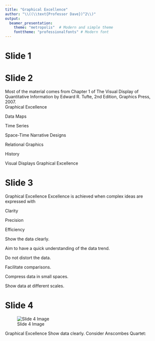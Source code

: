 ```yaml
---
title: "Graphical Excellence"
author: "\\((\\text{Professor Dave})^2\\)"
output: 
  beamer_presentation:
    theme: "metropolis"  # Modern and simple theme
    fonttheme: "professionalfonts" # Modern font
---
```


# Slide 1

# Slide 2

Most of the material comes from Chapter  1 of The Visual Display of Quantitative Information by Edward R. Tufte, 2nd Edition, Graphics Press, 2007.   
Graphical Excellence

Data Maps

Time Series

Space-Time Narrative Designs

Relational Graphics

History

Visual Displays  Graphical Excellence

# Slide 3

Graphical Excellence
Excellence is achieved when complex ideas are expressed with


Clarity



Precision



Efficiency













Show the data clearly.

Aim to have a quick understanding of the data trend.

Do not distort the data.

Facilitate comparisons.

Compress data in small spaces.

Show data at different scales.



















# Slide 4

![Slide 4 Image](excellence_figs/fig_1.png)

Graphical Excellence
Show data clearly.
Consider Anscombes Quartet:















<!-- # Slide 5 -->

<!-- ![Slide 5 Image](excellence_figs/fig_2.png) -->

<!-- Graphical Excellence -->
<!-- Simple statistics fail to exhibit the data trend: -->















<!-- # Slide 6 -->

<!-- ![Slide 6 Image](excellence_figs/fig_3.png) -->

<!-- Graphical Excellence -->
<!-- Showing the data clearly reveals anomalies.  -->















<!-- # Slide 7 -->

<!-- Most of the material comes from Chapter  1 of  The Visual Display of Quantitative Information by Edward R. Tufte, 2nd Edition, Graphics Press, 2007.    -->
<!-- Graphical Excellence -->

<!-- Data Maps -->

<!-- Time Series -->

<!-- Space-Time Narrative Designs -->

<!-- Relational Graphics -->

<!-- Visual Displays  Graphical Excellence   -->

<!-- # Slide 8 -->

<!-- ![Slide 8 Image](excellence_figs/fig_5.png) -->

<!-- ![Slide 8 Image](excellence_figs/fig_4.png) -->

<!-- Data Maps -->
<!-- Each map conveys a considerable amount of information in a small space. -->
<!-- They invite us to search for patterns and to explain their nature.    -->















<!-- # Slide 9 -->

<!-- ![Slide 9 Image](excellence_figs/fig_7.png) -->

<!-- ![Slide 9 Image](excellence_figs/fig_6.png) -->

<!-- Data Maps -->
<!-- High death rates in the Northeast region  -->
<!-- and Great Lakes.  -->













<!-- Low death rates across central and south bands.   -->













<!-- Unusual spots.   -->















<!-- # Slide 10 -->

<!-- ![Slide 10 Image](excellence_figs/fig_9.png) -->

<!-- ![Slide 10 Image](excellence_figs/fig_8.png) -->

<!-- Data Maps -->
<!-- Observations? -->





<!-- Explanations?   -->















<!-- # Slide 11 -->

<!-- ![Slide 11 Image](excellence_figs/fig_10.png) -->

<!-- Data Maps -->
<!-- Observations? -->

<!-- High death rates in the  -->
<!-- Louisiana area. -->



<!-- Explanations?   -->

<!-- Exposure from asbestos  -->
<!-- exposure.  -->















<!-- # Slide 12 -->

<!-- ![Slide 12 Image](excellence_figs/fig_11.png) -->

<!-- Data Maps -->
<!-- Shortcomings: -->

<!-- The population of each county -->
<!-- is not considered (only area).  -->

<!-- Changes across counties are  -->
<!-- abrupt (not smooth).  -->

<!-- How reliable is the data? -->
<!-- (the diagnosis may be biased).  -->
















<!-- # Slide 13 -->

<!-- ![Slide 13 Image](excellence_figs/fig_12.png) -->

<!-- Data Maps -->
<!-- Modern data maps of  -->
<!-- the Universe.   -->
<!-- Computerized cartography.  -->















<!-- Distribution of 1.3 million galaxies in the  -->
<!-- Northern Galactic hemisphere.    -->

<!-- The darker the gray tone, -->
<!-- the more galaxies in that region.  -->

<!-- Over 2 million small regions (rectangles). -->
















<!-- Earth  -->
<!-- blocking -->
<!-- the view -->














<!-- Apparent filament structures need  -->
<!-- to validated statistically.  -->

<!-- # Slide 14 -->

<!-- Most of the material comes from Chapter  1 of  The Visual Display of Quantitative Information by Edward R. Tufte, 2nd Edition, Graphics Press, 2007.    -->
<!-- Graphical Excellence -->

<!-- Data Maps -->

<!-- Time Series -->

<!-- Space-Time Narrative Designs -->

<!-- Relational Graphics -->

<!-- History -->

<!-- Visual Displays  Graphical Excellence   -->

<!-- # Slide 15 -->

<!-- ![Slide 15 Image](excellence_figs/fig_13.png) -->

<!-- Time Series -->
<!-- This is the most frequent type of graph design.  -->

<!-- The x-axis contains time in one of many possible units (seconds, minutes, hours, days, months, years, etc.). -->

<!-- The X-axis can be combined into multiple measurements.   -->











<!-- # Slide 16 -->

<!-- ![Slide 16 Image](excellence_figs/fig_14.png) -->

<!-- Time Series -->
<!-- Radio emissions from Jupiter captured by Voyager 2 (1979). -->











<!-- Maximum intensity (magnetic pole tipped toward spacecraft) -->











<!-- Distance from the planet (Jupiter radii) -->











<!-- Time -->











<!-- Orientation of -->
<!-- Spacecraft -->









<!-- Different radio  -->
<!-- bands. -->
<!-- Useful for  -->
<!-- comparison.  -->








<!-- 453,600 samples -->
<!-- 3.6 billion bits -->
<!-- 18,900 points -->












<!-- # Slide 17 -->

<!-- ![Slide 17 Image](excellence_figs/fig_15.png) -->

<!-- Time Series -->
<!-- New York City Weather Summary (1980).  -->

<!-- How much can you learn from the graph? -->











<!-- The graph tells a story -->










<!-- # Slide 18 -->

<!-- ![Slide 18 Image](excellence_figs/fig_16.png) -->

<!-- Time Series -->
<!-- Mareys graphical train schedule for Paris to Lyon (1880s).   -->












<!-- Arrivals and  -->
<!-- Departures.  -->








<!-- Length of stop  -->





<!-- Focus on the slope of the lines. -->
<!-- That corresponds to the speed of the train.   -->









<!-- # Slide 19 -->

<!-- ![Slide 19 Image](excellence_figs/fig_17.png) -->

<!-- Time Series -->
<!-- Mareys graphical train  -->
<!-- schedule for Paris to Lyon.  -->












<!-- Extremely fast train came in 1981.   -->









<!-- # Slide 20 -->

<!-- ![Slide 20 Image](excellence_figs/fig_19.png) -->

<!-- ![Slide 20 Image](excellence_figs/fig_18.png) -->

<!-- Time Series -->
<!-- Time series can focus on the graphical evolution of body parts.   -->













<!-- # Slide 21 -->

<!-- ![Slide 21 Image](excellence_figs/fig_20.png) -->

<!-- Time Series -->
<!-- We have not talked about causation. Time series graphs do not necessarily convey causal explanations. -->
<!-- This can be achieved by adding more variables to the graph.   -->

<!-- But there are exceptions to simple graphs conveying causal information:   -->












<!-- Outgoing mail (millions) by incumbent representatives. -->

<!-- Representatives use the privilege of free mail to send many letters  -->
<!-- during re-election campaigns.  -->








<!-- # Slide 22 -->

<!-- Most of the material comes from Chapter  1 of  The Visual Display of Quantitative Information by Edward R. Tufte, 2nd Edition, Graphics Press, 2007.    -->
<!-- Graphical Excellence -->

<!-- Data Maps -->

<!-- Time Series -->

<!-- Space-Time Narrative Designs -->

<!-- Relational Graphics -->

<!-- History -->

<!-- Visual Displays  Graphical Excellence   -->

<!-- # Slide 23 -->

<!-- ![Slide 23 Image](excellence_figs/fig_21.png) -->

<!-- Space-Time Narrative Designs -->
<!-- Time-series graphs can be enhanced by adding spatial dimensions. -->

<!-- This adds multivariate complexity that should be easy to visualize and interpret. -->

<!-- Example: Life-cycle of the Japanese beetle:  -->












<!-- # Slide 24 -->

<!-- ![Slide 24 Image](excellence_figs/fig_22.png) -->

<!-- Space-Time Narrative Designs -->
<!-- An all-time favorite graph shows the fate of Napoleons army in Russia (1812-1813). See the reference book for an explanation.   -->












<!-- # Slide 25 -->

<!-- ![Slide 25 Image](excellence_figs/fig_23.png) -->

<!-- Space-Time Narrative Designs -->
<!-- One more example is the levels of air pollutants in southern California during the day:     -->












<!-- # Slide 26 -->

<!-- Most of the material comes from Chapter  1 of  The Visual Display of Quantitative Information by Edward R. Tufte, 2nd Edition, Graphics Press, 2007.    -->
<!-- Graphical Excellence -->

<!-- Data Maps -->

<!-- Time Series -->

<!-- Space-Time Narrative Designs -->

<!-- Relational Graphics -->

<!-- History -->

<!-- Visual Displays  Graphical Excellence   -->

<!-- # Slide 27 -->

<!-- ![Slide 27 Image](excellence_figs/fig_24.png) -->

<!-- Relational Graphics -->
<!-- It is similar to previous graphs, but the dimensions can differ from spatial coordinates. -->
<!-- The word relational refers to the dependence of two variables (any variables). -->

<!-- Example:    Each circle refers to a country.  -->













<!-- The size of the circle correlates  -->
<!-- with the area of the country. -->

<!-- The line on the left is the  -->
<!-- population in millions -->

<!-- The line on the right is the -->
<!-- taxes collected in millions -->
<!-- of pounds.   -->







<!-- What is important -->
<!-- is the sign of the slope -->
<!-- for every connecting line.    -->








<!-- # Slide 28 -->

<!-- ![Slide 28 Image](excellence_figs/fig_25.png) -->

<!-- Relational Graphics -->
<!-- Relational graphs are the greatest of graphical designs. -->
<!-- They help look for causal information.   -->













<!-- The relationship of lung cancer and smoking.     -->








<!-- # Slide 29 -->

<!-- ![Slide 29 Image](excellence_figs/fig_26.png) -->

<!-- Relational Graphics -->
<!-- Relational graphs are the greatest of graphical designs. -->
<!-- They help look for causal information.   -->













<!-- Is there a connection between inflation and unemployment? -->

<!-- Apparently NOT!     -->








<!-- # Slide 30 -->

<!-- ![Slide 30 Image](excellence_figs/fig_27.png) -->

<!-- Relational Graphics -->
<!-- Graphs can be very informative. -->

<!-- Data points can convey a lot of information. -->










<!-- Rage (x-axis) vs Fear (y-axis): -->








<!-- # Slide 31 -->

<!-- Most of the material comes from Chapter  1 of  The Visual Display of Quantitative Information by Edward R. Tufte, 2nd Edition, Graphics Press, 2007.    -->
<!-- Graphical Excellence -->

<!-- Data Maps -->

<!-- Time Series -->

<!-- Space-Time Narrative Designs -->

<!-- Relational Graphics -->

<!-- History -->

<!-- Visual Displays  Graphical Excellence   -->

<!-- # Slide 32 -->

<!-- History -->
<!-- First, data maps were created thousands of years ago.  -->

<!-- A significant map of the eleventh century was found in China. -->

<!-- In the sixteenth century, maps began to show similarities to modern maps.  -->













<!-- 5,000 years back -->
<!-- Geographic maps in clay tablets  -->
<!-- 11th century -->
<!-- Detailed map -->
<!--   China  -->
<!-- 16th century -->
<!-- Maps look similar -->
<!-- to modern graphs -->
<!--    Europe  -->





<!--     1750  -->
<!--     1800  -->
<!-- Graphics, time series, -->
<!-- Scatter plots, multivariate displays. -->
<!-- William Playfair  -->

<!-- 1686 Edmonds Haley -->
<!-- Map of trade winds and  -->
<!-- monsoons on a world map.  -->


<!-- # Slide 33 -->

<!-- ![Slide 33 Image](excellence_figs/fig_28.png) -->

<!-- History -->

<!-- Edmond Halleys 1686 chart. -->












<!-- # Slide 34 -->

<!-- ![Slide 34 Image](excellence_figs/fig_29.png) -->

<!-- History -->

<!-- 1854 -->
<!-- Location of Cholera deaths in  -->
<!-- Central London. -->
<!-- Dr. John Snow.   -->












<!-- Pumps  -->











<!-- Pump in Broad Street at the center of  -->
<!-- the outbreak.   -->

<!-- The handle of the pump was removed  -->
<!-- and the disease did not spread any more.  -->












<!-- # Slide 35 -->

<!-- ![Slide 35 Image](excellence_figs/fig_31.png) -->

<!-- ![Slide 35 Image](excellence_figs/fig_30.png) -->

<!-- History -->

<!-- Great inventors of modern graphical design.  -->











<!-- Johan Heinrich Lambert -->
<!-- Swiss-German scientist and  -->
<!-- mathematician  -->
<!-- 1728-1777 -->












<!-- He pioneered the idea of map projections. -->













<!-- # Slide 36 -->

<!-- ![Slide 36 Image](excellence_figs/fig_33.png) -->

<!-- ![Slide 36 Image](excellence_figs/fig_32.png) -->

<!-- History -->

<!-- Great inventors of modern graphical design.  -->











<!-- William Playfair -->
<!-- Scottish political economist  -->
<!-- 1759-1823 -->
<!-- (published the first time series economic data). -->












<!-- He created many types of charts. -->
<!-- A popular one is the bar chart.  -->












<!-- He worked as a millwright, engineer, draftsman,  -->
<!-- accountant, inventor, silversmith, merchant, investment broker, economist, statistician, pamphleteer, translator, publicist, land speculator, convict, banker, ardent royalist, editor, blackmailer, and journalist.  (extracted from Wikipedia).  -->

<!-- # Slide 37 -->

<!-- ![Slide 37 Image](excellence_figs/fig_34.png) -->

<!-- History -->

<!-- William Playfair showed in this graph prices, wages, and reigns of the British monarchy.  -->
<!-- The novelty lies in combining all that information in one graph.    -->












<!-- # Slide 38 -->

<!-- ![Slide 38 Image](excellence_figs/fig_35.png) -->

<!-- Summary - Conclusions -->

<!-- Good graphs succinctly convey substantial information. -->

<!-- Coming up with a good design is challenging.  -->

<!-- Ideas must be conveyed with clarity, precision, and efficiency.  -->




